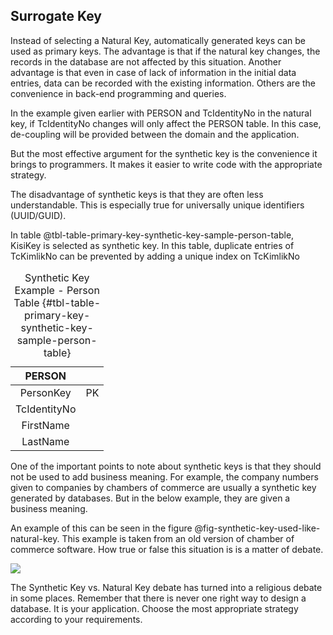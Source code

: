 ## Surrogate Key

Instead of selecting a Natural Key, automatically generated keys can be used as primary keys. 
The advantage is that if the natural key changes, the records in the database are not affected by this situation.
Another advantage is that even in case of lack of information in the initial data entries, data can be recorded with the existing information.
Others are the convenience in back-end programming and queries.

In the example given earlier with PERSON and TcIdentityNo in the natural key, if TcIdentityNo changes will only affect the PERSON table. 
In this case, de-coupling will be provided between the domain and the application.


But the most effective argument for the synthetic key is the convenience it brings to programmers. 
It makes it easier to write code with the appropriate strategy.


The disadvantage of synthetic keys is that they are often less understandable.
This is especially true for universally unique identifiers (UUID/GUID).

In table @tbl-table-primary-key-synthetic-key-sample-person-table, KisiKey is selected as synthetic key. 
In this table, duplicate entries of TcKimlikNo can be prevented by adding a unique index on TcKimlikNo


|    PERSON    |    |
|:------------:|:--:|
| PersonKey    | PK |
| TcIdentityNo |    |
| FirstName    |    |
| LastName     |    |

: Synthetic Key Example - Person Table  {#tbl-table-primary-key-synthetic-key-sample-person-table}



One of the important points to note about synthetic keys is that they should not be used to add business meaning. 
For example, the company numbers given to companies by chambers of commerce are usually a synthetic key generated by databases. 
But in the below example, they are given a business meaning. 


An example of this can be seen in the figure @fig-synthetic-key-used-like-natural-key.
This example is taken from an old version of chamber of commerce software.
How true or false this situation is is a matter of debate.



![](./images/sentetik-anahtarin-dogal-anahtar-gibi-kullanilmasi.png){#fig-synthetic-key-used-like-natural-key}
 

The Synthetic Key vs. Natural Key debate has turned into a religious debate in some places.
Remember that there is never one right way to design a database.
It is your application. 
Choose the most appropriate strategy according to your requirements.


